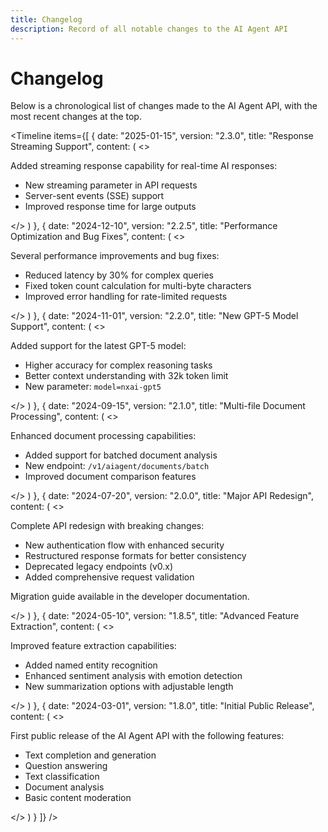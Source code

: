 ---
title: Changelog
description: Record of all notable changes to the AI Agent API
---

# Changelog

Below is a chronological list of changes made to the AI Agent API, with the most recent changes at the top.

<Timeline items={[
  {
    date: "2025-01-15",
    version: "2.3.0",
    title: "Response Streaming Support",
    content: (
      <>
        <p>Added streaming response capability for real-time AI responses:</p>
        <ul className="list-disc pl-6 space-y-1 mt-2">
          <li>New streaming parameter in API requests</li>
          <li>Server-sent events (SSE) support</li>
          <li>Improved response time for large outputs</li>
        </ul>
      </>
    )
  },
  {
    date: "2024-12-10",
    version: "2.2.5",
    title: "Performance Optimization and Bug Fixes",
    content: (
      <>
        <p>Several performance improvements and bug fixes:</p>
        <ul className="list-disc pl-6 space-y-1 mt-2">
          <li>Reduced latency by 30% for complex queries</li>
          <li>Fixed token count calculation for multi-byte characters</li>
          <li>Improved error handling for rate-limited requests</li>
        </ul>
      </>
    )
  },
  {
    date: "2024-11-01",
    version: "2.2.0",
    title: "New GPT-5 Model Support",
    content: (
      <>
        <p>Added support for the latest GPT-5 model:</p>
        <ul className="list-disc pl-6 space-y-1 mt-2">
          <li>Higher accuracy for complex reasoning tasks</li>
          <li>Better context understanding with 32k token limit</li>
          <li>New parameter: <code>model=nxai-gpt5</code></li>
        </ul>
      </>
    )
  },
  {
    date: "2024-09-15",
    version: "2.1.0",
    title: "Multi-file Document Processing",
    content: (
      <>
        <p>Enhanced document processing capabilities:</p>
        <ul className="list-disc pl-6 space-y-1 mt-2">
          <li>Added support for batched document analysis</li>
          <li>New endpoint: <code>/v1/aiagent/documents/batch</code></li>
          <li>Improved document comparison features</li>
        </ul>
      </>
    )
  },
  {
    date: "2024-07-20",
    version: "2.0.0",
    title: "Major API Redesign",
    content: (
      <>
        <p>Complete API redesign with breaking changes:</p>
        <ul className="list-disc pl-6 space-y-1 mt-2">
          <li>New authentication flow with enhanced security</li>
          <li>Restructured response formats for better consistency</li>
          <li>Deprecated legacy endpoints (v0.x)</li>
          <li>Added comprehensive request validation</li>
        </ul>
        <p className="mt-2 font-medium text-amber-600 dark:text-amber-400">Migration guide available in the developer documentation.</p>
      </>
    )
  },
  {
    date: "2024-05-10",
    version: "1.8.5",
    title: "Advanced Feature Extraction",
    content: (
      <>
        <p>Improved feature extraction capabilities:</p>
        <ul className="list-disc pl-6 space-y-1 mt-2">
          <li>Added named entity recognition</li>
          <li>Enhanced sentiment analysis with emotion detection</li>
          <li>New summarization options with adjustable length</li>
        </ul>
      </>
    )
  },
  {
    date: "2024-03-01",
    version: "1.8.0",
    title: "Initial Public Release",
    content: (
      <>
        <p>First public release of the AI Agent API with the following features:</p>
        <ul className="list-disc pl-6 space-y-1 mt-2">
          <li>Text completion and generation</li>
          <li>Question answering</li>
          <li>Text classification</li>
          <li>Document analysis</li>
          <li>Basic content moderation</li>
        </ul>
      </>
    )
  }
]} /> 